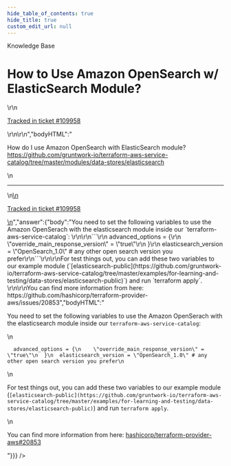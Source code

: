 ```yaml
---
hide_table_of_contents: true
hide_title: true
custom_edit_url: null
---
```



<head>
  <link rel="canonical" href="https://github.com/gruntwork-io/knowledge-base/discussions/676" />
</head>

<CenterLayout>
<span className="searchCategory">Knowledge Base</span>
<h1>How to Use Amazon OpenSearch w/ ElasticSearch Module?</h1>
<GitHub discussion={{"id":"D_kwDOF8slf84AS1jj","number":676,"author":{"login":"hongil0316"},"title":"How to Use Amazon OpenSearch w/ ElasticSearch Module?","body":"\r\nHow do I use Amazon OpenSearch with ElasticSearch module? https://github.com/gruntwork-io/terraform-aws-service-catalog/tree/master/modules/data-stores/elasticsearch\r\n\r\n---\r\n\r\n<ins datetime=\"2023-03-07T15:21:43Z\">\r\n  <p><a href=\"https://support.gruntwork.io/hc/requests/109958\">Tracked in ticket #109958</a></p>\r\n</ins>\r\n","bodyHTML":"<p dir=\"auto\">How do I use Amazon OpenSearch with ElasticSearch module? <a href=\"https://github.com/gruntwork-io/terraform-aws-service-catalog/tree/master/modules/data-stores/elasticsearch\">https://github.com/gruntwork-io/terraform-aws-service-catalog/tree/master/modules/data-stores/elasticsearch</a></p>\n<hr>\n<ins datetime=\"2023-03-07T15:21:43Z\">\n  <p dir=\"auto\"><a href=\"https://support.gruntwork.io/hc/requests/109958\" rel=\"nofollow\">Tracked in ticket #109958</a></p>\n</ins>","answer":{"body":"You need to set the following variables to use the Amazon OpenSerach with the elasticsearch module inside our `terraform-aws-service-catalog`: \r\n\r\n```\r\n  advanced_options = {\r\n    \"override_main_response_version\" = \"true\"\r\n  }\r\n  elasticsearch_version = \"OpenSearch_1.0\" # any other open search version you prefer\r\n```\r\n\r\nFor test things out, you can add these two variables to our example module (`[elasticsearch-public](https://github.com/gruntwork-io/terraform-aws-service-catalog/tree/master/examples/for-learning-and-testing/data-stores/elasticsearch-public)`) and run `terraform apply`. \r\n\r\nYou can find more information from here: https://github.com/hashicorp/terraform-provider-aws/issues/20853","bodyHTML":"<p dir=\"auto\">You need to set the following variables to use the Amazon OpenSerach with the elasticsearch module inside our <code class=\"notranslate\">terraform-aws-service-catalog</code>:</p>\n<div class=\"snippet-clipboard-content notranslate position-relative overflow-auto\" data-snippet-clipboard-copy-content=\"  advanced_options = {\n    &quot;override_main_response_version&quot; = &quot;true&quot;\n  }\n  elasticsearch_version = &quot;OpenSearch_1.0&quot; # any other open search version you prefer\"><pre class=\"notranslate\"><code class=\"notranslate\">  advanced_options = {\n    \"override_main_response_version\" = \"true\"\n  }\n  elasticsearch_version = \"OpenSearch_1.0\" # any other open search version you prefer\n</code></pre></div>\n<p dir=\"auto\">For test things out, you can add these two variables to our example module (<code class=\"notranslate\">[elasticsearch-public](https://github.com/gruntwork-io/terraform-aws-service-catalog/tree/master/examples/for-learning-and-testing/data-stores/elasticsearch-public)</code>) and run <code class=\"notranslate\">terraform apply</code>.</p>\n<p dir=\"auto\">You can find more information from here: <a class=\"issue-link js-issue-link\" data-error-text=\"Failed to load title\" data-id=\"992296454\" data-permission-text=\"Title is private\" data-url=\"https://github.com/hashicorp/terraform-provider-aws/issues/20853\" data-hovercard-type=\"issue\" data-hovercard-url=\"/hashicorp/terraform-provider-aws/issues/20853/hovercard\" href=\"https://github.com/hashicorp/terraform-provider-aws/issues/20853\">hashicorp/terraform-provider-aws#20853</a></p>"}}} />

</CenterLayout>
  

<!-- ##DOCS-SOURCER-START
{
  "sourcePlugin": "github-discussions",
  "hash": "2a1a68e24e704d752ce8ce6419ea46ef"
}
##DOCS-SOURCER-END -->
